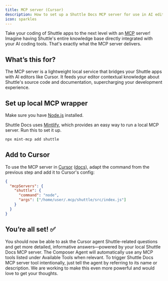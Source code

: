 ```yaml
---
title: MCP server (Cursor)
description: How to set up a Shuttle Docs MCP server for use in AI editors
icon: sparkles
---
```

Take your coding of Shuttle apps to the next level with an [MCP](https://modelcontextprotocol.io/introduction) server! Imagine having Shuttle's entire knowledge base directly integrated with your AI coding tools. That's exactly what the MCP server delivers.


## What’s this for?

The MCP server is a lightweight local service that bridges your Shuttle apps with AI editors like Cursor. It feeds your editor contextual knowledge about Shuttle's source code and documentation, supercharging your development experience.


## Set up local MCP wrapper

Make sure you have [Node.js](https://nodejs.org/) installed.

Shuttle Docs uses [Mintlify](https://mintlify.com/), which provides an easy way to run a local MCP server. Run this to set it up.

```sh
npx mint-mcp add shuttle
```

## Add to Cursor

To use the MCP server in [Cursor](https://www.cursor.com/) ([docs](https://docs.cursor.com/context/model-context-protocol)), adapt the command from the previous step and add it to Cursor's config:

```json
{
  "mcpServers": {
    "shuttle": {
      "command": "node",
      "args": ["/home/user/.mcp/shuttle/src/index.js"]
    }
  }
}
```

## You’re all set! ✅ 
You should now be able to ask the Cursor agent Shuttle-related questions and get more detailed, informative answers—powered by your local Shuttle Docs MCP server. The Composer Agent will automatically use any MCP tools listed under Available Tools when relevant. To trigger Shuttle Docs MCP server tool intentionally, just tell the agent by referring to its name or description. We are working to make this even more powerful and would love to get your thoughts.
